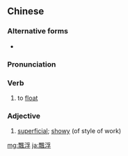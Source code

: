 {{also|飘浮}}
==Chinese==
{{zh-forms|s=飘浮}}

===Alternative forms===
* {{zh-l|漂浮}}

===Pronunciation===
{{zh-pron
|m=piāofú
|c=piu1 fau4
|mn=phiau-phû
|cat=v,a
}}

===Verb===
{{zh-verb}}

# to [[float]]

===Adjective===
{{zh-adj}}

# [[superficial]]; [[showy]] (of style of work)

[[mg:飄浮]]
[[ja:飄浮]]
